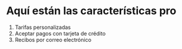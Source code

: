 # Aquí están las características pro

1. Tarifas personalizadas
2. Aceptar pagos con tarjeta de crédito
3. Recibos por correo electrónico

